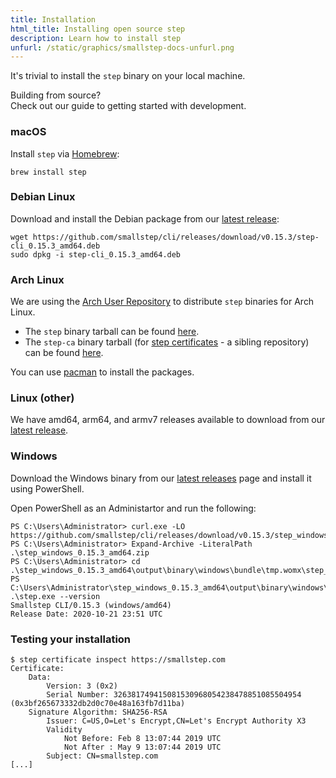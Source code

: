 ```yaml
---
title: Installation
html_title: Installing open source step
description: Learn how to install step
unfurl: /static/graphics/smallstep-docs-unfurl.png
---
```



It's trivial to install the `step` binary on your local machine.

<Alert severity="info">
    <AlertTitle>
        Building from source?
    </AlertTitle>
    <div>
        Check out our guide to <Link
        href="https://github.com/smallstep/cli/blob/master/docs/local-development.md">getting
        started with development</Link>.
  </div>
</Alert>

### macOS

Install `step` via [Homebrew](https://brew.sh/):

```shell
brew install step
```

### Debian Linux

Download and install the Debian package from our [latest release](https://github.com/smallstep/cli/releases/latest):

```shell
wget https://github.com/smallstep/cli/releases/download/v0.15.3/step-cli_0.15.3_amd64.deb
sudo dpkg -i step-cli_0.15.3_amd64.deb
```

### Arch Linux

We are using the [Arch User Repository](https://aur.archlinux.org/) to
distribute `step` binaries for Arch Linux.

- The `step` binary tarball can be found [here](https://aur.archlinux.org/packages/step-cli-bin/).
- The `step-ca` binary tarball (for [step certificates](https://github.com/smallstep/certificates) - a sibling repository) can be found [here](https://aur.archlinux.org/packages/step-ca-bin/).

You can use [pacman](https://www.archlinux.org/pacman/) to install the packages.

### Linux (other)

We have amd64, arm64, and armv7 releases available to download from our [latest
release](https://github.com/smallstep/cli/releases/latest).

### Windows

Download the Windows binary from our [latest
releases](https://github.com/smallstep/cli/releases/latest) page and install it using PowerShell.

Open PowerShell as an Administartor and run the following:

```
PS C:\Users\Administrator> curl.exe -LO https://github.com/smallstep/cli/releases/download/v0.15.3/step_windows_0.15.3_amd64.zip
PS C:\Users\Administrator> Expand-Archive -LiteralPath .\step_windows_0.15.3_amd64.zip
PS C:\Users\Administrator> cd .\step_windows_0.15.3_amd64\output\binary\windows\bundle\tmp.womx\step_0.15.3\bin
PS C:\Users\Administrator\step_windows_0.15.3_amd64\output\binary\windows\bundle\tmp.womx\step_0.15.3\bin> .\step.exe --version
Smallstep CLI/0.15.3 (windows/amd64)
Release Date: 2020-10-21 23:51 UTC
```

### Testing your installation

```shell-session nocopy
$ step certificate inspect https://smallstep.com
Certificate:
    Data:
        Version: 3 (0x2)
        Serial Number: 326381749415081530968054238478851085504954 (0x3bf265673332db2d0c70e48a163fb7d11ba)
    Signature Algorithm: SHA256-RSA
        Issuer: C=US,O=Let's Encrypt,CN=Let's Encrypt Authority X3
        Validity
            Not Before: Feb 8 13:07:44 2019 UTC
            Not After : May 9 13:07:44 2019 UTC
        Subject: CN=smallstep.com
[...]
```
